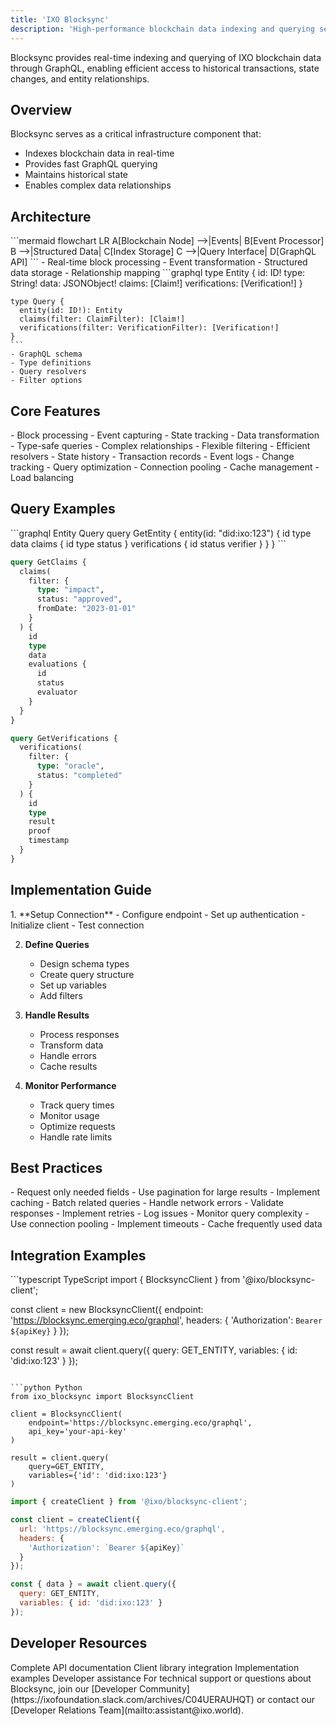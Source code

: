 ```yaml
---
title: 'IXO Blocksync'
description: 'High-performance blockchain data indexing and querying service'
---
```


<Note>
  Blocksync provides real-time indexing and querying of IXO blockchain data through GraphQL, enabling efficient access to historical transactions, state changes, and entity relationships.
</Note>

## Overview

Blocksync serves as a critical infrastructure component that:
- Indexes blockchain data in real-time
- Provides fast GraphQL querying
- Maintains historical state
- Enables complex data relationships

## Architecture

<AccordionGroup>
  <Accordion title="Indexing Layer" icon="database">
    ```mermaid
    flowchart LR
      A[Blockchain Node] -->|Events| B[Event Processor]
      B -->|Structured Data| C[Index Storage]
      C -->|Query Interface| D[GraphQL API]
    ```
    - Real-time block processing
    - Event transformation
    - Structured data storage
    - Relationship mapping
  </Accordion>

  <Accordion title="Query Layer" icon="magnifying-glass">
    ```graphql
    type Entity {
      id: ID!
      type: String!
      data: JSONObject!
      claims: [Claim!]
      verifications: [Verification!]
    }

    type Query {
      entity(id: ID!): Entity
      claims(filter: ClaimFilter): [Claim!]
      verifications(filter: VerificationFilter): [Verification!]
    }
    ```
    - GraphQL schema
    - Type definitions
    - Query resolvers
    - Filter options
  </Accordion>
</AccordionGroup>

## Core Features

<CardGroup>
  <Card title="Real-time Indexing" icon="bolt">
    - Block processing
    - Event capturing
    - State tracking
    - Data transformation
  </Card>

  <Card title="GraphQL API" icon="code">
    - Type-safe queries
    - Complex relationships
    - Flexible filtering
    - Efficient resolvers
  </Card>

  <Card title="Historical Data" icon="clock">
    - State history
    - Transaction records
    - Event logs
    - Change tracking
  </Card>

  <Card title="Performance" icon="gauge">
    - Query optimization
    - Connection pooling
    - Cache management
    - Load balancing
  </Card>
</CardGroup>

## Query Examples

<CodeGroup>
  ```graphql Entity Query
  query GetEntity {
    entity(id: "did:ixo:123") {
      id
      type
      data
      claims {
        id
        type
        status
      }
      verifications {
        id
        status
        verifier
      }
    }
  }
  ```

  ```graphql Claims Query
  query GetClaims {
    claims(
      filter: {
        type: "impact",
        status: "approved",
        fromDate: "2023-01-01"
      }
    ) {
      id
      type
      data
      evaluations {
        id
        status
        evaluator
      }
    }
  }
  ```

  ```graphql Verification Query
  query GetVerifications {
    verifications(
      filter: {
        type: "oracle",
        status: "completed"
      }
    ) {
      id
      type
      result
      proof
      timestamp
    }
  }
  ```
</CodeGroup>

## Implementation Guide

<Steps>
  1. **Setup Connection**
     - Configure endpoint
     - Set up authentication
     - Initialize client
     - Test connection

  2. **Define Queries**
     - Design schema types
     - Create query structure
     - Set up variables
     - Add filters

  3. **Handle Results**
     - Process responses
     - Transform data
     - Handle errors
     - Cache results

  4. **Monitor Performance**
     - Track query times
     - Monitor usage
     - Optimize requests
     - Handle rate limits
</Steps>

## Best Practices

<AccordionGroup>
  <Accordion title="Query Optimization" icon="bolt">
    - Request only needed fields
    - Use pagination for large results
    - Implement caching
    - Batch related queries
  </Accordion>

  <Accordion title="Error Handling" icon="triangle-exclamation">
    - Handle network errors
    - Validate responses
    - Implement retries
    - Log issues
  </Accordion>

  <Accordion title="Performance" icon="gauge">
    - Monitor query complexity
    - Use connection pooling
    - Implement timeouts
    - Cache frequently used data
  </Accordion>
</AccordionGroup>

## Integration Examples

<CodeGroup>
  ```typescript TypeScript
  import { BlocksyncClient } from '@ixo/blocksync-client';

  const client = new BlocksyncClient({
    endpoint: 'https://blocksync.emerging.eco/graphql',
    headers: {
      'Authorization': `Bearer ${apiKey}`
    }
  });

  const result = await client.query({
    query: GET_ENTITY,
    variables: { id: 'did:ixo:123' }
  });
  ```

  ```python Python
  from ixo_blocksync import BlocksyncClient

  client = BlocksyncClient(
      endpoint='https://blocksync.emerging.eco/graphql',
      api_key='your-api-key'
  )

  result = client.query(
      query=GET_ENTITY,
      variables={'id': 'did:ixo:123'}
  )
  ```

  ```javascript JavaScript
  import { createClient } from '@ixo/blocksync-client';

  const client = createClient({
    url: 'https://blocksync.emerging.eco/graphql',
    headers: {
      'Authorization': `Bearer ${apiKey}`
    }
  });

  const { data } = await client.query({
    query: GET_ENTITY,
    variables: { id: 'did:ixo:123' }
  });
  ```
</CodeGroup>

## Developer Resources

<CardGroup>
  <Card title="API Reference" icon="book" href="/api-reference/blocksync">
    Complete API documentation
  </Card>
  
  <Card title="SDK Guide" icon="code" href="/spatial-web-stack/spatial-web-sdks">
    Client library integration
  </Card>
  
  <Card title="Examples" icon="lightbulb" href="/guides/dev/examples">
    Implementation examples
  </Card>
  
  <Card title="Support" icon="headset" href="https://ixofoundation.slack.com/archives/C04UERAUHQT">
    Developer assistance
  </Card>
</CardGroup>

<Note>
  For technical support or questions about Blocksync, join our [Developer Community](https://ixofoundation.slack.com/archives/C04UERAUHQT) or contact our [Developer Relations Team](mailto:assistant@ixo.world).
</Note>